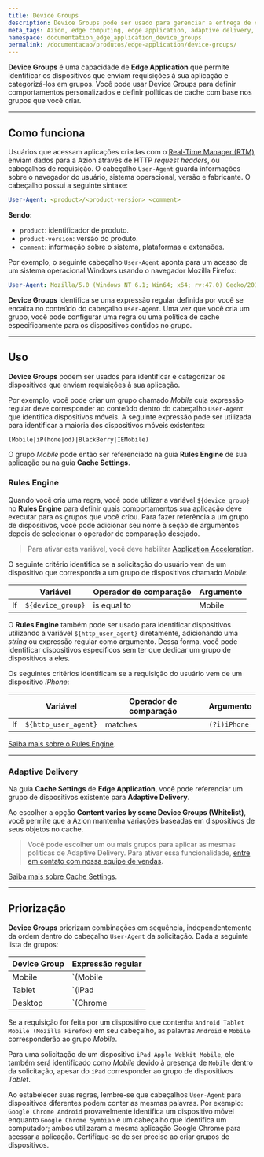 ```yaml
---
title: Device Groups
description: Device Groups pode ser usado para gerenciar a entrega de conteúdo e definir comportamentos específicos de acordo com os dispositivos que acessam sua aplicação.
meta_tags: Azion, edge computing, edge application, adaptive delivery, rules engine, user-agent, device
namespace: documentation_edge_application_device_groups
permalink: /documentacao/produtos/edge-application/device-groups/
---
```


**Device Groups** é uma capacidade de **Edge Application** que permite identificar os dispositivos que enviam requisições à sua aplicação e categorizá-los em grupos. Você pode usar Device Groups para definir comportamentos personalizados e definir políticas de cache com base nos grupos que você criar.

---

## Como funciona

Usuários que acessam aplicações criadas com o [Real-Time Manager (RTM)](https://manager.azion.com) enviam dados para a Azion através de HTTP *request headers*, ou cabeçalhos de requisição. O cabeçalho `User-Agent` guarda informações sobre o navegador do usuário, sistema operacional, versão e fabricante. O cabeçalho possui a seguinte sintaxe:

```yaml
User-Agent: <product>/<product-version> <comment>
```

**Sendo:**

- `product`: identificador de produto.
- `product-version`: versão do produto.
- `comment`: informação sobre o sistema, plataformas e extensões.

Por exemplo, o seguinte cabeçalho `User-Agent` aponta para um acesso de um sistema operacional Windows usando o navegador Mozilla Firefox:

```yaml
User-Agent: Mozilla/5.0 (Windows NT 6.1; Win64; x64; rv:47.0) Gecko/20100101 Firefox/47.0
```

**Device Groups** identifica se uma expressão regular definida por você se encaixa no conteúdo do cabeçalho `User-Agent`. Uma vez que você cria um grupo, você pode configurar uma regra ou uma política de cache especificamente para os dispositivos contidos no grupo.

---

## Uso

**Device Groups** podem ser usados para identificar e categorizar os dispositivos que enviam requisições à sua aplicação.

Por exemplo, você pode criar um grupo chamado *Mobile* cuja expressão regular deve corresponder ao conteúdo dentro do cabeçalho `User-Agent` que identifica dispositivos móveis. A seguinte expressão pode ser utilizada para identificar a maioria dos dispositivos móveis existentes:

```
(Mobile|iP(hone|od)|BlackBerry|IEMobile)
```

O grupo *Mobile* pode então ser referenciado na guia **Rules Engine** de sua aplicação ou na guia **Cache Settings**.

### Rules Engine

Quando você cria uma regra, você pode utilizar a variável `${device_group}` no **Rules Engine** para definir quais comportamentos sua aplicação deve executar para os grupos que você criou. Para fazer referência a um grupo de dispositivos, você pode adicionar seu nome à seção de argumentos depois de selecionar o operador de comparação desejado.

> Para ativar esta variável, você deve habilitar [Application Acceleration](/pt-br/documentacao/produtos/edge-application/application-acceleration/).

O seguinte critério identifica se a solicitação do usuário vem de um dispositivo que corresponda a um grupo de dispositivos chamado *Mobile*:

|  | Variável | Operador de comparação | Argumento |
| --- | --- | --- | --- |
| If | `${device_group}` | is equal to | Mobile |

O **Rules Engine** também pode ser usado para identificar dispositivos utilizando a variável `${http_user_agent}` diretamente, adicionando uma *string* ou expressão regular como argumento. Dessa forma, você pode identificar dispositivos específicos sem ter que dedicar um grupo de dispositivos a eles.

Os seguintes critérios identificam se a requisição do usuário vem de um dispositivo *iPhone*:

|  | Variável | Operador de comparação | Argumento |
| --- | --- | --- | --- |
| If | `${http_user_agent}` | matches | `(?i)iPhone` |

[Saiba mais sobre o Rules Engine](/pt-br/documentacao/produtos/edge-application/rules-engine/).

---

### Adaptive Delivery

Na guia **Cache Settings** de **Edge Application**, você pode referenciar um grupo de dispositivos existente para **Adaptive Delivery**.

Ao escolher a opção **Content varies by some Device Groups (Whitelist)**, você permite que a Azion mantenha variações baseadas em dispositivos de seus objetos no cache.

> Você pode escolher um ou mais grupos para aplicar as mesmas políticas de Adaptive Delivery. Para ativar essa funcionalidade, [entre em contato com nossa equipe de vendas](https://www.azion.com/pt-br/contate-vendas/).

[Saiba mais sobre Cache Settings](/pt-br/documentacao/produtos/edge-application/edge-caching/).

---

## Priorização

**Device Groups** priorizam combinações em sequência, independentemente da ordem dentro do cabeçalho `User-Agent` da solicitação. Dada a seguinte lista de grupos:

| Device Group | Expressão regular |
| --- | --- |
| Mobile | `(Mobile|Android)` |
| Tablet | `(iPad|Android)` |
| Desktop | `(Chrome|Mozilla)` |

Se a requisição for feita por um dispositivo que contenha `Android Tablet Mobile (Mozilla Firefox)` em seu cabeçalho, as palavras `Android` e `Mobile` corresponderão ao grupo *Mobile*.

Para uma solicitação de um dispositivo `iPad Apple Webkit Mobile`, ele também será identificado como *Mobile* devido à presença de `Mobile` dentro da solicitação, apesar do `iPad` corresponder ao grupo de dispositivos *Tablet*.

Ao estabelecer suas regras, lembre-se que cabeçalhos `User-Agent` para dispositivos diferentes podem conter as mesmas palavras. Por exemplo: `Google Chrome Android` provavelmente identifica um dispositivo móvel enquanto `Google Chrome Symbian` é um cabeçalho que identifica um computador; ambos utilizaram a mesma aplicação Google Chrome para acessar a aplicação. Certifique-se de ser preciso ao criar grupos de dispositivos.


